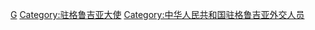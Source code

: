 [[Category:中華人民共和國駐外大使|G]]
[[Category:驻格鲁吉亚大使|Category:驻格鲁吉亚大使]]
[[Category:中华人民共和国驻格鲁吉亚外交人员|Category:中华人民共和国驻格鲁吉亚外交人员]]